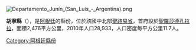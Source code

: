 [[Image:Departamento_Junín_(San_Luis_-_Argentina).png|right]]
{{Coord|32|20|S|65|12|W|display=title}}

'''胡寧縣'''（{{lang-es|Departamento Junín}}），是[[阿根廷|阿根廷]]的縣份，位於該國中北部[[聖路易省|聖路易省]]，首府設於[[聖羅莎德孔拉拉|聖羅莎德孔拉拉]]，面積2,476平方公里，2010年人口28,933，人口密度每平方公里11.7人。

{{Argentina-geo-stub}}
[[Category:阿根廷縣份|Category:阿根廷縣份]]